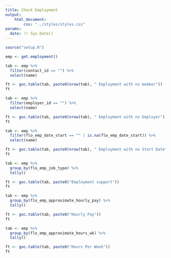 ```yaml
---
title: Check Employment
output:
    html_document:
        css: "../styles/styles.css"
params:
  date: !r Sys.Date()
---
```

```r
source("setup.R")
```

```r
emp <- get.employment()
```
```r
tab <- emp %>%
  filter(contact_id == "") %>%
  select(name)

ft <- goc.table(tab, paste0(nrow(tab), " Employment with no member"))
ft
```
```r
tab <- emp %>%
  filter(employer_id == "") %>%
  select(name)

ft <- goc.table(tab, paste0(nrow(tab), " Employment with no Employer"))
ft
```
```r
tab <- emp %>%
  filter(flo_emp_date_start == "" | is.na(flo_emp_date_start)) %>%
  select(name)

ft <- goc.table(tab, paste0(nrow(tab), " Employment with no Start Date"))
ft
```
```r

tab <- emp %>%
  group_by(flo_emp_job_type) %>%
  tally()

ft <- goc.table(tab, paste0("Employment support"))
ft

tab <- emp %>%
  group_by(flo_emp_approximate_hourly_pay) %>%
  tally()

ft <- goc.table(tab, paste0("Hourly Pay"))
ft

tab <- emp %>%
  group_by(flo_emp_approximate_hours_wk) %>%
  tally()

ft <- goc.table(tab, paste0("Hours Per Week"))
ft

```
